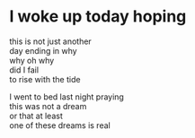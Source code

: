 # I woke up today hoping

this is not just another\
day ending in why\
why oh why\
did I fail\
to rise with the tide

I went to bed last night praying\
this was not a dream\
or that at least\
one of these dreams is real
